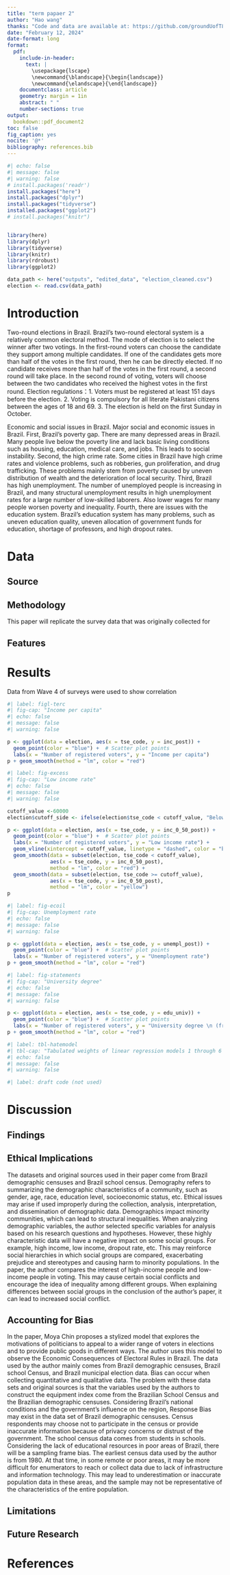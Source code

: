 ```yaml
---
title: "term papaer 2"
author: "Hao wang"
thanks: "Code and data are available at: https://github.com/groundUofT888/Term-Paper-2.git ; Replication on Social Science Reproduction platform available at: www.aeaweb.org/articles?id=10.1257/app.20210529"
date: "February 12, 2024"
date-format: long
format: 
  pdf: 
    include-in-header: 
      text: |
        \usepackage{lscape}
        \newcommand{\blandscape}{\begin{landscape}}
        \newcommand{\elandscape}{\end{landscape}}
    documentclass: article
    geometry: margin = 1in
    abstract: " "
    number-sections: true
output: 
  bookdown::pdf_document2
toc: false
fig_caption: yes 
nocite: '@*'
bibliography: references.bib
---
```


```r
#| echo: false
#| message: false
#| warning: false
# install.packages('readr')
install.packages("here")
install.packages("dplyr") 
install.packages("tidyverse")
installed.packages("ggplot2")
# install.packages("knitr")


library(here)
library(dplyr)
library(tidyverse)
library(knitr)
library(rdrobust)
library(ggplot2)

data_path <- here("outputs", "edited_data", "election_cleaned.csv")
election <- read.csv(data_path)
```

# Introduction

Two-round elections in Brazil.
Brazil's two-round electoral system is a relatively common electoral method. The mode of election is to select the winner after two votings. In the first-round voters can choose the candidate they support among multiple candidates. If one of the candidates gets more than half of the votes in the first round, then he can be directly elected. If no candidate receives more than half of the votes in the first round, a second round will take place. In the second round of voting, voters will choose between the two candidates who received the highest votes in the first round.
Election regulations：1. Voters must be registered at least 151 days before the election. 2. Voting is compulsory for all literate Pakistani citizens between the ages of 18 and 69. 3. The election is held on the first Sunday in October.

Economic and social issues in Brazil.
Major social and economic issues in Brazil. First, Brazil’s poverty gap. There are many depressed areas in Brazil. Many people live below the poverty line and lack basic living conditions such as housing, education, medical care, and jobs. This leads to social instability. Second, the high crime rate. Some cities in Brazil have high crime rates and violence problems, such as robberies, gun proliferation, and drug trafficking. These problems mainly stem from poverty caused by uneven distribution of wealth and the deterioration of local security. Third, Brazil has high unemployment. The number of unemployed people is increasing in Brazil, and many structural unemployment results in high unemployment rates for a large number of low-skilled laborers. Also lower wages for many people worsen poverty and inequality. Fourth, there are issues with the education system. Brazil's education system has many problems, such as uneven education quality, uneven allocation of government funds for education, shortage of professors, and high dropout rates.



# Data

## Source

## Methodology

This paper will replicate the survey data that was originally collected for

## Features

# Results

Data from Wave 4 of surveys were used to show correlation

\renewcommand{\arraystretch}{2}

```r
#| label: figl-terc
#| fig-cap: "Income per capita"
#| echo: false
#| message: false
#| warning: false

p <- ggplot(data = election, aes(x = tse_code, y = inc_post)) +
  geom_point(color = "blue") +  # Scatter plot points
  labs(x = "Number of registered voters", y = "Income per capita")
p + geom_smooth(method = "lm", color = "red")
```

```r
#| label: fig-excess
#| fig-cap: "Low income rate"
#| echo: false
#| message: false
#| warning: false

cutoff_value <-60000
election$cutoff_side <- ifelse(election$tse_code < cutoff_value, "Below", "Above")

p <- ggplot(data = election, aes(x = tse_code, y = inc_0_50_post)) +
  geom_point(color = "blue") +  # Scatter plot points
  labs(x = "Number of registered voters", y = "Low income rate") +
  geom_vline(xintercept = cutoff_value, linetype = "dashed", color = "black") + # Cutoff line
  geom_smooth(data = subset(election, tse_code < cutoff_value), 
              aes(x = tse_code, y = inc_0_50_post), 
              method = "lm", color = "red") + 
  geom_smooth(data = subset(election, tse_code >= cutoff_value), 
              aes(x = tse_code, y = inc_0_50_post), 
              method = "lm", color = "yellow") 
p 

```

\clearpage

```r
#| label: fig-ecoil
#| fig-cap: Unemployment rate
#| echo: false
#| message: false
#| warning: false

p <- ggplot(data = election, aes(x = tse_code, y = unempl_post)) +
  geom_point(color = "blue") +  # Scatter plot points
  labs(x = "Number of registered voters", y = "Unemployment rate")
p + geom_smooth(method = "lm", color = "red")
```

```r
#| label: fig-statements
#| fig-cap: "University degree"
#| echo: false
#| message: false
#| warning: false

p <- ggplot(data = election, aes(x = tse_code, y = edu_univ)) +
  geom_point(color = "blue") +  # Scatter plot points
  labs(x = "Number of registered voters", y = "University degree \n (fraction")
p + geom_smooth(method = "lm", color = "red")
```

\renewcommand{\arraystretch}{1.5}

\newpage

\blandscape

```r
#| label: tbl-hatemodel
#| tbl-cap: "Tabulated weights of linear regression models 1 through 6 using ordinary least squares. In parentheses are the standard errors. Asterisks denote ranges of p-values as described in the table footer."
#| echo: false
#| message: false
#| warning: false


```

\elandscape

```r
#| label: draft code (not used)

```

# Discussion

## Findings


## Ethical Implications
  
  The datasets and original sources used in their paper come from Brazil demographic censuses and Brazil school census. Demography refers to summarizing the demographic characteristics of a community, such as gender, age, race, education level, socioeconomic status, etc. Ethical issues may arise if used improperly during the collection, analysis, interpretation, and dissemination of demographic data. Demographics impact minority communities, which can lead to structural inequalities. When analyzing demographic variables, the author selected specific variables for analysis based on his research questions and hypotheses. However, these highly characteristic data will have a negative impact on some social groups. For example, high income, low income, dropout rate, etc. This may reinforce social hierarchies in which social groups are compared, exacerbating prejudice and stereotypes and causing harm to minority populations. In the paper, the author compares the interest of high-income people and low-income people in voting. This may cause certain social conflicts and encourage the idea of inequality among different groups. When explaining differences between social groups in the conclusion of the author's paper, it can lead to increased social conflict.
  

## Accounting for Bias

In the paper, Moya Chin proposes a stylized model that explores the motivations of politicians to appeal to a wider range of voters in elections and to provide public goods in different ways. The author uses this model to observe the Economic Consequences of Electoral Rules in Brazil. The data used by the author mainly comes from Brazil demographic censuses, Brazil school Census, and Brazil municipal election data. Bias can occur when collecting quantitative and qualitative data. The problem with these data sets and original sources is that the variables used by the authors to construct the equipment index come from the Brazilian School Census and the Brazilian demographic censuses. Considering Brazil's national conditions and the government's influence on the region, Response Bias may exist in the data set of Brazil demographic censuses. Census respondents may choose not to participate in the census or provide inaccurate information because of privacy concerns or distrust of the government. The school census data comes from students in schools. Considering the lack of educational resources in poor areas of Brazil, there will be a sampling frame bias. The earliest census data used by the author is from 1980. At that time, in some remote or poor areas, it may be more difficult for enumerators to reach or collect data due to lack of infrastructure and information technology. This may lead to underestimation or inaccurate population data in these areas, and the sample may not be representative of the characteristics of the entire population.

## Limitations

## Future Research

\clearpage

# References {.unnumbered}
